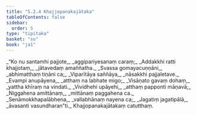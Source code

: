 ```yaml
---
title: "5.2.4 Khajjopanakajātaka"
tableOfContents: false
sidebar:
  order: 5
type: "tipitaka"
basket: "su"
book: "ja1"
---
```



<DynamicBreadcrumb />

<Division number="75" book="ja1" bookNo="22" page="249">

<Paragraph number="1235" type="verses" book="ja1">
_“Ko nu santamhi pajjote,_  
_aggipariyesanaṃ caraṃ;_  
_Addakkhi ratti khajjotaṃ,_  
_jātavedaṃ amaññatha._  

</Paragraph>

</Division>
<Division number="76" book="ja1" bookNo="22" page="249">

<Paragraph number="1236" type="verses" book="ja1">
_Svassa gomayacuṇṇāni,_  
_abhimatthaṃ tiṇāni ca;_  
_Viparītāya saññāya,_  
_nāsakkhi pajjaletave._  

</Paragraph>

</Division>
<Division number="77" book="ja1" bookNo="22" page="249">

<Paragraph number="1237" type="verses" book="ja1">
_Evampi anupāyena,_  
_atthaṃ na labhate migo;_  
_Visāṇato gavaṃ dohaṃ,_  
_yattha khīraṃ na vindati._  

</Paragraph>

</Division>
<Division number="78" book="ja1" bookNo="22" page="250">

<Paragraph number="1238" type="verses" book="ja1">
_Vividhehi upāyehi,_  
_atthaṃ papponti māṇavā;_  
_Niggahena amittānaṃ,_  
_mittānaṃ paggahena ca._  

</Paragraph>

</Division>
<Division number="79" book="ja1" bookNo="22" page="250">

<Paragraph number="1239" type="verses" book="ja1">
_Senāmokkhapalābhena,_  
_vallabhānaṃ nayena ca;_  
_Jagatiṃ jagatipālā,_  
_āvasanti vasundharan”ti._  


</Paragraph>
</Division>

<Paragraph number="1240" type="center" book="ja1">
Khajjopanakajātakaṃ catutthaṃ.
</Paragraph>
